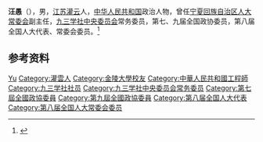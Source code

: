 '''汪愚'''（{{bd|1926年|}}），男，[[江苏|江苏]][[灌云|灌云]]人，[[中华人民共和国|中华人民共和国]]政治人物，曾任[[宁夏回族自治区人大常委会|宁夏回族自治区人大常委会]]副主任，[[九三学社中央委员会|九三学社中央委员会]]常务委员，第七、九届全国政协委员，第八届全国人大代表、常委会委员。<ref>{{cite book|title=宁夏百科全书|author=《宁夏百科全书》编纂委员会编|publisher=宁夏人民出版社|year=1998|isbn=|location=|page=}}</ref>

== 参考资料 ==
{{reflist}}

{{中国人物小作品}}
{{Navboxes 
| title  = 汪愚在[[九三学社|九三学社]]的职务
| list1  =
{{九三学社第九届中央委员会}}
{{九三学社第十届中央委员会}}
}}

{{Authority control}}
{{DEFAULTSORT:Wang汪}}
[[Category:汪姓|Yu]]
[[Category:灌雲人|Category:灌雲人]]
[[Category:金陵大學校友|Category:金陵大學校友]]
[[Category:中華人民共和國工程師|Category:中華人民共和國工程師]]
[[Category:九三学社社员|Category:九三学社社员]]
[[Category:九三学社中央委员会常务委员|Category:九三学社中央委员会常务委员]]
[[Category:第七屆全國政協委員|Category:第七屆全國政協委員]]
[[Category:第九屆全國政協委員|Category:第九屆全國政協委員]]
[[Category:第八届全国人大代表|Category:第八届全国人大代表]]
[[Category:第八届全国人大常委会委员|Category:第八届全国人大常委会委员]]